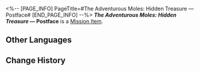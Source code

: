 <%-- [PAGE_INFO]
PageTitle=#The Adventurous Moles: Hidden Treasure &mdash; Postface#
[END_PAGE_INFO] --%>
{{Item Infobox
|title       = ''The Adventurous Moles: Hidden Treasure'' &mdash; Postface
|id          = 140174
|image       = Item ''The Adventurous Moles- Hidden Treasure'' &mdash; Postface.png
|type        = Mission Item
|invCategory = Missions
|rarity      = 3
|effect      = 
|description = A few pages from a children's adventure book very popular in Belobog.
}}
{{Description|''"The Moles, the Moles, are brilliant and strong! The Moles, the Moles, take the reins!"''}}
'''''The Adventurous Moles: Hidden Treasure'' &mdash; Postface''' is a [[Mission Item]].

==Other Languages==
{{Other Languages
|en   = ''The Adventurous Moles: Hidden Treasure'' &mdash; Postface
|zhs  = 《冒险鼹鼠队：隐形的宝藏》后记
|zht  = 《冒險鼴鼠隊：隱形的寶藏》後記
|ja   = 『モグラ冒険隊・見えない宝物』あとがき
|ko   = ≪두더지 모험단: 숨겨진 보물≫ 맺음말
|es   = Epílogo de «Los topos aventureros: el tesoro invisible»
|fr   = ''Les Taupes aventurières : Le trésor caché'' &mdash; Postface
|ru   = Кроты-приключенцы: Спрятанное сокровище. Послесловие
|th   = "การผจญภัยของแก๊งตัวตุ่น: สมบัติเร้นลับ" - บทส่งท้าย
|vi   = "Đội Chuột Chũi Phiêu Lưu: Kho Báu Ẩn Giấu" - Tái Bút
|de   = „Die abenteuerlustigen Maulwürfe: Verborgener Schatz“ &ndash; Nachwort
|id   = "Petualang The Moles: Harta Karun Tersembunyi" &mdash; Epilog
|pt   = "As Toupeiras Aventureiras: Tesouro Escondido" &mdash; Posfácio
}}

==Change History==
{{Change History|1.0}}